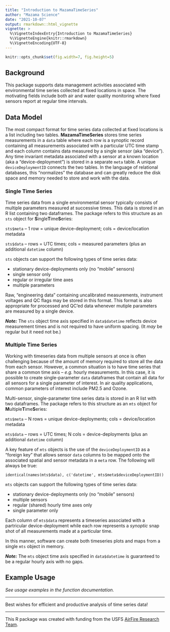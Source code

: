 ```yaml
---
title: "Introduction to MazamaTimeSeries"
author: "Mazama Science"
date: "2021-10-07"
output: rmarkdown::html_vignette
vignette: >
  %\VignetteIndexEntry{Introduction to MazamaTimeSeries}
  %\VignetteEngine{knitr::rmarkdown}
  %\VignetteEncoding{UTF-8}
---
```


```r
knitr::opts_chunk$set(fig.width=7, fig.height=5)
```

## Background

This package supports data management activities associated with environmental 
time series collected at fixed locations in space. The motivating fields include 
both air and water quality monitoring where fixed sensors report at regular time 
intervals.

## Data Model

The most compact format for time series data collected at fixed locations is a
list including two tables. **MazamaTimeSeries** stores time series measurements in a
`data` table where each row is a synoptic record containing all measurements
associated with a particular UTC time stamp and each 
column contains data measured by a single sensor (aka "device"). Any time invariant 
metadata associated with a sensor at a known location (aka a "device-deployment")
is stored in a separate `meta` table. A unique `deviceDeploymentID` connects the two tables. 
In the language of relational databases, this "normalizes" the database and can 
greatly reduce the disk space and memory needed to store and work with the data.

### Single Time Series

Time series data from a single environmental sensor typically consists of 
multiple parameters measured at successive times. This data is stored in an R 
list containing two dataframes. The package refers to this structure as an `sts` object
for **S**ingle**T**ime**S**eries:

`sts$meta` -- 1 row = unique device-deployment; cols = device/location metadata

`sts$data` -- rows = UTC times; cols = measured parameters (plus an additional `datetime` column)

`sts` objects can support the following types of time series data:

* stationary device-deployments only (no "mobile" sensors)
* single sensor only
* regular or irregular time axes
* multiple parameters

Raw, "engineering data" containing uncalibrated measurements, instrument voltages 
and QC flags may be stored in this format. This format is also appropriate for 
processed and QC'ed data whenever mutiple parameters are measured by a single
device.

_**Note:**_ The `sts` object time axis specified in `data$datetime` reflects device 
measurement times and is not required to have uniform spacing. (It _may_ be 
regular but it need not be.)

### Multiple Time Series

Working with timeseries data from multiple sensors at once is often challenging
because of the amount of memory required to store all the data from each 
sensor. However, a common situation is to have time series that share a 
common time axis -- _e.g._ hourly measurements. In this case, it is possible to
create single-parameter `data` dataframes that contain all data for all 
sensors for a single parameter of interest. In air quality applications, common
parameters of interest include PM2.5 and Ozone.

Multi-sensor, single-parameter time series data is 
stored in an R list with two dataframes. The package refers to this structure as 
an `mts` object for **M**ultiple**T**ime**S**eries:

`mts$meta` -- N rows = unique device-deployments; cols = device/location metadata

`mts$data` -- rows = UTC times; N cols = device-deployments (plus an additional `datetime` column)

A key feature of `mts` objects is the use of the `deviceDeploymentID` as a
"foreign key" that allows sensor `data` columns to be mapped onto the associated
spatial and sensor metadata in a `meta` row. The following will always be true:

```
identical(names(mts$data), c('datetime', mts$meta$deviceDeploymentID))
```

`mts` objects can support the following types of time series data:

* stationary device-deployments only (no "mobile" sensors)
* multiple sensors
* regular (shared) hourly time axes only
* single parameter only

Each column of `mts$data` represents a timeseries associated with a partricular
device-deployment while each row represents a _synoptic_ snap shot of all
measurements made at a particular time. 

In this manner, software can create both timeseries plots and maps from a single
`mts` object in memory.

_**Note:**_ The `mts` object time axis specified in `data$datetime` is 
guaranteed to be a regular hourly axis with no gaps.

## Example Usage

_See usage examples in the function documentation._

----

Best wishes for efficient and productive analysis of time series data!

----

This R package was created with funding from the USFS 
[AirFire Research Team](https://www.airfire.org).

